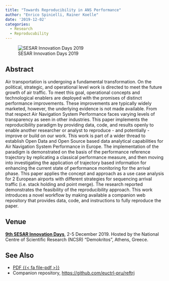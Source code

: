 ```yaml
---
title: "Towards Reproducibility in ANS Performance"
author: "Enrico Spinielli, Rainer Koelle"
date: '2019-12-02'
categories:
  - Research
  - Reproducubility
---
```


![SESAR Innovation Days 2019](featured.jpg)

## Abstract

Air transportation is undergoing a fundamental
transformation. On the political, strategic, and operational level
work is directed to meet the future growth of air traffic. To meet
this goal, operational concepts and technological enablers are deployed with the promises of distinct performance improvements.
These improvements are typically widely marketed, however, the
underlying evidence is not made available. From that respect
Air Navigation System Performance faces varying levels of
transparency as seen in other industries. This paper implements
the reproducibility paradigm by providing data, code, and results
openly to enable another researcher or analyst to reproduce - and
potentially - improve or build on our work. This work is part of a
wider thread to establish Open Data and Open Source based data
analytical capabilities for Air Navigation System Performance in
Europe. The implementation of the paradigm is demonstrated
on the basis of the performance reference trajectory by replicating a classical performance measure, and then moving into
investigating the application of trajectory based information for
enhancing the current state of performance monitoring for the
arrival phase. This paper applies the concept and approach
as a use case analysis for 2 European airports with different
strategies for sequencing arrival traffic (i.e. stack holding and
point merge). The research reported demonstrates the feasibility
of the reproducibility approach. This work introduces a novel
workflow by making available a companion web repository that
provides data, code, and instructions to fully reproduce the paper.


## Venue

[**9th SESAR Innovation Days**](https://www.sesarju.eu/node/3344), 2-5 December 2019.
Hosted by the National Centre of Scientific Research (NCSR) "Demokritos", Athens, Greece.

## See Also

* [PDF  {{< fa file-pdf >}}](https://www.sesarju.eu/sites/default/files/documents/sid/2019/papers/SIDs_2019_paper_70.pdf)
* Companion repository, <https://github.com/euctrl-pru/reftrj>